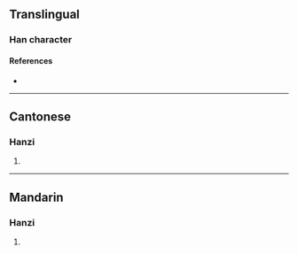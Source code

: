 {{character info}}
==Translingual==

===Han character===
{{Han char|rn=64|rad=手|as=10|sn=13|four=51027|canj=QMRB|ids=⿰扌鬲}}

====References====
* {{Han ref|kx=0448.250|dkj=12528|dj=0799.160|hdz=31930.040|uh=6439|ud=25657|bh=DDA6|bd=56742}}

----

==Cantonese==

===Hanzi===
{{yue-hanzi|jyut=[[aak1]], [[ngak1]]|y=aak1, ngak1}}

# {{rfdef|yue|sort=手10}}

----

==Mandarin==

===Hanzi===
{{cmn-hanzi|pin=[[è]] ([[e4]])|wg=o<sup>4</sup>}}

# {{rfdef|cmn|sort=手10}}
